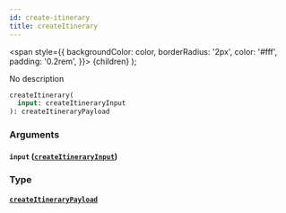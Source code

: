 ```yaml
---
id: create-itinerary
title: createItinerary
---
```


<span
style={{
      backgroundColor: color,
      borderRadius: '2px',
      color: '#fff',
      padding: '0.2rem',
    }}>
{children}
</span>
);

No description

```graphql
createItinerary(
  input: createItineraryInput
): createItineraryPayload

```

### Arguments

#### `input` ([`createItineraryInput`](/v1/inputs/create-itinerary-input))

### Type

#### [`createItineraryPayload`](/v1/objects/create-itinerary-payload)
